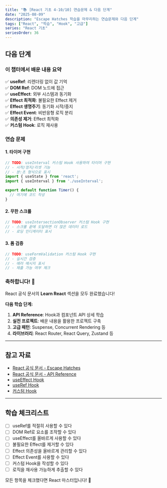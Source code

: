 ```yaml
---
title: "📚 [React 기초 4-10/10] 연습문제 & 다음 단계"
date: "2025-08-09"
description: "Escape Hatches 학습을 마무리하는 연습문제와 다음 단계"
tags: ["React", "학습", "Hook", "고급"]
series: "React 기초"
seriesOrder: 36
---
```


## 다음 단계

### 이 챕터에서 배운 내용 요약

✅ **useRef**: 리렌더링 없이 값 기억  
✅ **DOM Ref**: DOM 노드에 접근  
✅ **useEffect**: 외부 시스템과 동기화  
✅ **Effect 최적화**: 불필요한 Effect 제거  
✅ **Effect 생명주기**: 동기화 시작/중지  
✅ **Effect Event**: 비반응형 로직 분리  
✅ **의존성 제거**: Effect 최적화  
✅ **커스텀 Hook**: 로직 재사용

### 연습 문제

#### 1. 타이머 구현

```jsx
// TODO: useInterval 커스텀 Hook 사용하여 타이머 구현
// - 시작/정지/리셋 기능
// - 분:초 형식으로 표시
import { useState } from 'react';
import { useInterval } from './useInterval';

export default function Timer() {
  // 여기에 코드 작성
}
```

#### 2. 무한 스크롤

```jsx
// TODO: useIntersectionObserver 커스텀 Hook 구현
// - 스크롤 끝에 도달하면 더 많은 데이터 로드
// - 로딩 인디케이터 표시
```

#### 3. 폼 검증

```jsx
// TODO: useFormValidation 커스텀 Hook 구현
// - 실시간 검증
// - 에러 메시지 표시
// - 제출 가능 여부 체크
```

### 축하합니다! 🎉

React 공식 문서의 **Learn React** 섹션을 모두 완료했습니다!

**다음 학습 단계:**

1. **API Reference**: Hook과 컴포넌트 API 상세 학습
2. **실전 프로젝트**: 배운 내용을 활용한 프로젝트 구축
3. **고급 패턴**: Suspense, Concurrent Rendering 등
4. **라이브러리**: React Router, React Query, Zustand 등

---

## 참고 자료

- [React 공식 문서 - Escape Hatches](https://react.dev/learn/escape-hatches)
- [React 공식 문서 - API Reference](https://react.dev/reference/react)
- [useEffect Hook](https://react.dev/reference/react/useEffect)
- [useRef Hook](https://react.dev/reference/react/useRef)
- [커스텀 Hook](https://react.dev/learn/reusing-logic-with-custom-hooks)

---

## 학습 체크리스트

- [ ] useRef를 적절히 사용할 수 있다
- [ ] DOM Ref로 요소를 조작할 수 있다
- [ ] useEffect를 올바르게 사용할 수 있다
- [ ] 불필요한 Effect를 제거할 수 있다
- [ ] Effect 의존성을 올바르게 관리할 수 있다
- [ ] Effect Event를 사용할 수 있다
- [ ] 커스텀 Hook을 작성할 수 있다
- [ ] 로직을 재사용 가능하게 추출할 수 있다

모든 항목을 체크했다면 React 마스터입니다! 🚀
